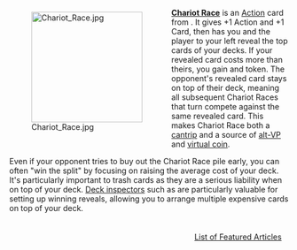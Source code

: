 <div style="float: left; margin: 0.5em 0.9em 0.4em 0;">[[File:Chariot Race.jpg|200px]]</div>

'''[[Chariot Race]]''' is an [[Action]] card from {{Set|Empires}}. It gives +1 Action and +1 Card, then has you and the player to your left reveal the top cards of your decks. If your revealed card costs more than theirs, you gain {{Costplus|1}} and {{VP|+1}} token. The opponent's revealed card stays on top of their deck, meaning all subsequent Chariot Races that turn compete against the same revealed card. This makes Chariot Race both a [[cantrip]] and a source of [[alt-VP]] and [[virtual coin]].

Even if your opponent tries to buy out the Chariot Race pile early, you can often "win the split" by focusing on raising the average cost of your deck. It's particularly important to trash {{Cost|0}} cards as they are a serious liability when on top of your deck. [[Deck inspector]]s such as {{Card|Cartographer}} are particularly valuable for setting up winning reveals, allowing you to arrange multiple expensive cards on top of your deck.

<div style="float: right; margin: 0.5em 0.9em 0.4em 0;">[[List of Featured Articles]]</div>

